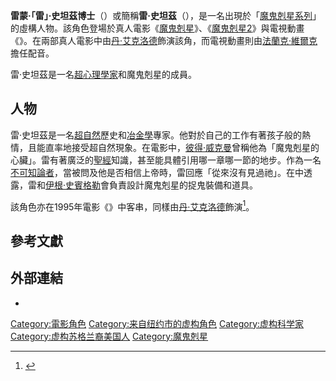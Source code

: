 {{noteTA
|G1=Movie
}}
{{Infobox character
| name = 雷蒙·「雷」·史坦茲<br>{{lang|en|Raymond "Ray" Stantz}}
| image = [[File:Ray_Stantz.jpg|250px]]
| caption = 由[[丹·艾克洛德|丹·艾克洛德]]飾演的雷·史坦茲
| first = 《[[魔鬼剋星|魔鬼剋星]]》（1984）
| last = 
| creator = [[丹·艾克洛德|丹·艾克洛德]]<br>[[哈洛·雷米斯|哈洛·雷米斯]]
| portrayer = 丹·艾克洛德
| voice = 丹·艾克洛德<br><small>（《{{link-en|魔鬼剋星 (2009年遊戲)|Ghostbusters: The Video Game|魔鬼剋星}}》）</small><ref name="IGN-PS3-Review">{{cite web |last=Miller |first=Greg |url=http://ps3.ign.com/articles/992/992635p1.html |title=IGN: Ghostbusters: The Video Game Review |publisher=[[IGN|IGN]] |date= |accessdate=2010-08-14 |archive-date=2012-08-02 |archive-url=https://www.webcitation.org/69bjVSNZl?url=http://ps3.ign.com/articles/992/992635p1.html |dead-url=no }}</ref><br>[[法蘭克·維爾克|法蘭克·維爾克]]<br><small>（《{{link-en|魔鬼剋星 (電視動畫)|The Real Ghostbusters|魔鬼剋星}}》）</small><br><small>（《{{link-en|捉鬼特攻隊|Extreme Ghostbusters}}》，特別邀請）</small>
| lbl1 = 創作
| data1 = [[約翰·貝魯西|約翰·貝魯西]]<ref>Shay, Don (1985). ''Making Ghostbusters'', New York: New York Zoetrope. ISBN 0-918432-68-5</ref>
| nickname = 雷（{{lang|en|Ray}}）
| alias = 舒曼（{{lang|en|Thurman}}）
| species = 人類
| gender = 男性
| occupation = 科學家<br>[[魔鬼剋星系列|魔鬼剋星]]
| title = [[哲學博士|哲學博士]]
| family = 
| spouse = 
| children =
| religion = 
| relatives = 露薏絲（{{lang|en|Lois}}，阿姨）<br>安德魯·麥克米蘭（{{lang|en|Andrew MacMillan}}，叔叔）<br>薩曼莎·史坦茲（{{lang|en|Samantha Stantz}}，表妹）
| nationality = 美國
}}
'''雷蒙·「雷」·史坦茲博士'''（{{lang-en|Dr. Raymond "Ray" Stantz}}）或簡稱'''雷·史坦茲'''（{{lang-en|Ray Stantz}}），是一名出現於「[[魔鬼剋星系列|魔鬼剋星系列]]」的虛構人物。該角色登場於真人電影《[[魔鬼剋星|魔鬼剋星]]》、《[[魔鬼剋星2|魔鬼剋星2]]》與電視動畫《{{link-en|魔鬼剋星 (電視動畫)|The Real Ghostbusters|魔鬼剋星}}》。在兩部真人電影中由[[丹·艾克洛德|丹·艾克洛德]]飾演該角，而電視動畫則由[[法蘭克·維爾克|法蘭克·維爾克]]擔任配音。

雷·史坦茲是一名[[超心理學|超心理學家]]和魔鬼剋星的成員。

== 人物 ==
雷·史坦茲是一名[[超自然|超自然]]歷史和[[冶金學|冶金學]]專家。他對於自己的工作有著孩子般的熱情，且能直率地接受超自然現象。在電影中，[[彼得·威克曼|彼得·威克曼]]曾稱他為「魔鬼剋星的心臟」。雷有著廣泛的[[聖經|聖經]]知識，甚至能具體引用哪一章哪一節的地步。作為一名[[不可知論|不可知論者]]，當被問及他是否相信上帝時，雷回應「從來沒有見過祂」。在{{link-en|魔鬼剋星 (2009年遊戲)|Ghostbusters: The Video Game|2009年遊戲}}中透露，雷和[[伊根·史賓格勒|伊根·史賓格勒]]會負責設計魔鬼剋星的捉鬼裝備和道具。

該角色亦在1995年電影《{{link-en|鬼馬小精靈 (電影)|Casper (film)|鬼馬小精靈}}》中客串，同樣由[[丹·艾克洛德|丹·艾克洛德]]飾演<ref>{{cite web |last=Ebert |first=Roger |authorlink=Roger Ebert |date=1995-05-26 |title=Casper (PG) |url=http://rogerebert.suntimes.com/apps/pbcs.dll/article?AID=/19950526/REVIEWS/505260301/1023 |work=[[Chicago_Sun-Times|Chicago Sun-Times]] |accessdate=6 September 2007 |archive-date=2012-09-26 |archive-url=https://web.archive.org/web/20120926135516/http://rogerebert.suntimes.com/apps/pbcs.dll/article?AID=%2F19950526%2FREVIEWS%2F505260301%2F1023 |dead-url=no }}</ref>。

== 參考文獻 ==
{{Reflist}}

== 外部連結 ==
*{{IMDb character|0000519}}

{{Ghostbusters}}
{{DEFAULTSORT:Ray Stantz}}
[[Category:電影角色|Category:電影角色]]
[[Category:来自纽约市的虚构角色|Category:来自纽约市的虚构角色]]
[[Category:虚构科学家|Category:虚构科学家]]
[[Category:虚构苏格兰裔美国人|Category:虚构苏格兰裔美国人]]
[[Category:魔鬼剋星|Category:魔鬼剋星]]